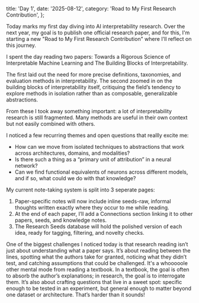   title: 'Day 1',
  date: '2025-08-12',
  category: 'Road to My First Research Contribution',
};

Today marks my first day diving into AI interpretability research. Over the next year, my goal is to publish one official research paper, and for this, I'm starting a new "Road to My First Research Contribution" where I'll reflect on this journey.

I spent the day reading two papers: Towards a Rigorous Science of Interpretable Machine Learning and The Building Blocks of Interpretability. 

The first laid out the need for more precise definitions, taxonomies, and evaluation methods in interpretability. The second zoomed in on the building blocks of interpretability itself, critiquing the field’s tendency to explore methods in isolation rather than as composable, generalizable abstractions.

From these I took away something important: a lot of interpretability research is still fragmented. Many methods are useful in their own context but not easily combined with others. 

I noticed a few recurring themes and open questions that reallly excite me:

- How can we move from isolated techniques to abstractions that work across architectures, domains, and modalities?
- Is there such a thing as a “primary unit of attribution” in a neural network?
- Can we find functional equivalents of neurons across different models, and if so, what could we do with that knowledge?

My current note-taking system is split into 3 seperate pages:

1. Paper-specific notes will now include inline seeds-raw, informal thoughts written exactly where they occur to me while reading.
2. At the end of each paper, I’ll add a Connections section linking it to other papers, seeds, and knowledge notes.
3. The Research Seeds database will hold the polished version of each idea, ready for tagging, filtering, and novelty checks.

One of the biggest challenges I noticed today is that research reading isn’t just about understanding what a paper says. It’s about reading between the lines, spotting what the authors take for granted, noticing what they didn’t test, and catching assumptions that could be challenged. It's a whooooole other mental mode from reading a textbook. In a textbook, the goal is often to absorb the author’s explanations; in research, the goal is to interrogate them.
It’s also about crafting questions that live in a sweet spot: specific enough to be tested in an experiment, but general enough to matter beyond one dataset or architecture. That’s harder than it sounds!